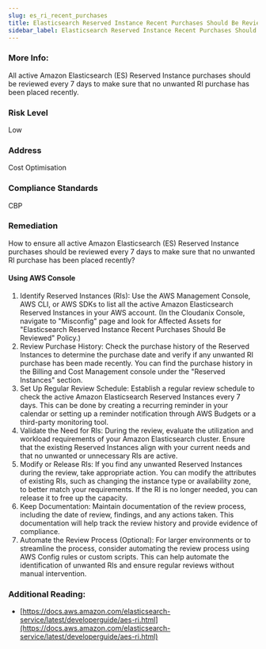```yaml
---
slug: es_ri_recent_purchases
title: Elasticsearch Reserved Instance Recent Purchases Should Be Reviewed
sidebar_label: Elasticsearch Reserved Instance Recent Purchases Should Be Reviewed
---
```


### More Info:

All active Amazon Elasticsearch (ES) Reserved Instance purchases should be reviewed every 7 days to make sure that no unwanted RI purchase has been placed recently.

### Risk Level

Low

### Address

Cost Optimisation

### Compliance Standards

CBP

### Remediation

How to ensure all active Amazon Elasticsearch (ES) Reserved Instance purchases should be reviewed every 7 days to make sure that no unwanted RI purchase has been placed recently?

#### Using AWS Console

1. Identify Reserved Instances (RIs): Use the AWS Management Console, AWS CLI, or AWS SDKs to list all the active Amazon Elasticsearch Reserved Instances in your AWS account.
   (In the Cloudanix Console, navigate to "Misconfig" page and look for Affected Assets for "Elasticsearch Reserved Instance Recent Purchases Should Be Reviewed" Policy.)
2. Review Purchase History: Check the purchase history of the Reserved Instances to determine the purchase date and verify if any unwanted RI purchase has been made recently. You can find the purchase history in the Billing and Cost Management console under the "Reserved Instances" section.
3. Set Up Regular Review Schedule: Establish a regular review schedule to check the active Amazon Elasticsearch Reserved Instances every 7 days. This can be done by creating a recurring reminder in your calendar or setting up a reminder notification through AWS Budgets or a third-party monitoring tool.
4. Validate the Need for RIs: During the review, evaluate the utilization and workload requirements of your Amazon Elasticsearch cluster. Ensure that the existing Reserved Instances align with your current needs and that no unwanted or unnecessary RIs are active.
5. Modify or Release RIs: If you find any unwanted Reserved Instances during the review, take appropriate action. You can modify the attributes of existing RIs, such as changing the instance type or availability zone, to better match your requirements. If the RI is no longer needed, you can release it to free up the capacity.
6. Keep Documentation: Maintain documentation of the review process, including the date of review, findings, and any actions taken. This documentation will help track the review history and provide evidence of compliance.
7. Automate the Review Process (Optional): For larger environments or to streamline the process, consider automating the review process using AWS Config rules or custom scripts. This can help automate the identification of unwanted RIs and ensure regular reviews without manual intervention.

### Additional Reading:

- [https://docs.aws.amazon.com/elasticsearch-service/latest/developerguide/aes-ri.html](https://docs.aws.amazon.com/elasticsearch-service/latest/developerguide/aes-ri.html) 

